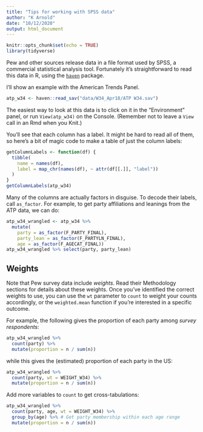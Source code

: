 ```yaml
---
title: "Tips for working with SPSS data"
author: "K Arnold"
date: "10/12/2020"
output: html_document
---
```


```r
knitr::opts_chunk$set(echo = TRUE)
library(tidyverse)
```

Pew and other sources release data in a file format used by SPSS, a commercial
statistical analysis tool. Fortunately it's straightforward to read this data
in R, using the [`haven`](https://haven.tidyverse.org/) package.

I'll show an example with the American Trends Panel. 

```r
atp_w34 <- haven::read_sav("data/W34_Apr18/ATP W34.sav")
```

The easiest way to look at this data is to click on it in the "Environment" panel,
or run `View(atp_w34)` on the Console. (Remember not to leave a `View` call in
an Rmd when you Knit.)

You'll see that each column has a label. It might be hard to read all of them, so
here's a bit of magic code to make a table of just the column labels:

```r
getColumnLabels <- function(df) {
  tibble(
    name = names(df),
    label = map_chr(names(df), ~ attr(df[[.]], "label"))
  )
}
getColumnLabels(atp_w34)
```

Many of the columns are actually factors in disguise. To decode their labels,
call `as_factor`. For example, to get party affiliations and leanings from
the ATP data, we can do:

```r
atp_w34_wrangled <- atp_w34 %>% 
  mutate(
    party = as_factor(F_PARTY_FINAL),
    party_lean = as_factor(F_PARTYLN_FINAL),
    age = as_factor(F_AGECAT_FINAL))
atp_w34_wrangled %>% select(party, party_lean)
```

## Weights

Note that Pew survey data include *weights*. Read their Methodology sections for details about these weights.
Once you've identified the correct weights to use, you can use the `wt` parameter to `count`
to weight your counts accordingly, or the `weighted.mean` function if you're interested in a
specific outcome.

For example, the following gives the proportion of each party among *survey respondents*:

```r
atp_w34_wrangled %>% 
  count(party) %>% 
  mutate(proportion = n / sum(n))
```

while this gives the (estimated) proportion of each party in the US:

```r
atp_w34_wrangled %>% 
  count(party, wt = WEIGHT_W34) %>% 
  mutate(proportion = n / sum(n))
```

Add more variables to `count` to get cross-tabulations:

```r
atp_w34_wrangled %>% 
  count(party, age, wt = WEIGHT_W34) %>% 
  group_by(age) %>% # Get party membership within each age range
  mutate(proportion = n / sum(n))
```

